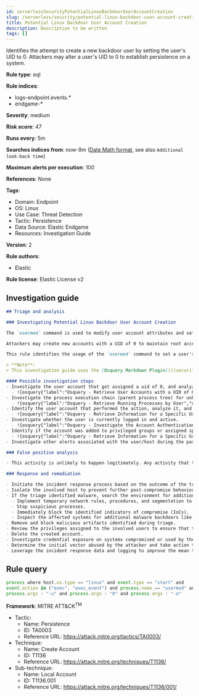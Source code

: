 ```yaml
---
id: serverlessSecurityPotentialLinuxBackdoorUserAccountCreation
slug: /serverless/security/potential-linux-backdoor-user-account-creation
title: Potential Linux Backdoor User Account Creation
description: Description to be written
tags: []
---
```


<div id="potential-linux-backdoor-user-account-creation"></div>

Identifies the attempt to create a new backdoor user by setting the user's UID to 0. Attackers may alter a user's UID to 0 to establish persistence on a system.

**Rule type**: eql

**Rule indices**:

* logs-endpoint.events.*
* endgame-*

**Severity**: medium

**Risk score**: 47

**Runs every**: 5m

**Searches indices from**: now-9m ([Date Math format](((ref))/common-options.html#date-math), see also <DocLink id="serverlessSecurityRulesUiCreate" section="set-the-rules-schedule">`Additional look-back time`</DocLink>)

**Maximum alerts per execution**: 100

**References**: None

**Tags**:

* Domain: Endpoint
* OS: Linux
* Use Case: Threat Detection
* Tactic: Persistence
* Data Source: Elastic Endgame
* Resources: Investigation Guide

**Version**: 2

**Rule authors**:

* Elastic

**Rule license**: Elastic License v2

## Investigation guide

```markdown
## Triage and analysis

### Investigating Potential Linux Backdoor User Account Creation

The `usermod` command is used to modify user account attributes and settings in Linux-based operating systems.

Attackers may create new accounts with a UID of 0 to maintain root access to target systems without leveraging the root user account.

This rule identifies the usage of the `usermod` command to set a user's UID to 0, indicating that the user becomes a root account.

> **Note**:
> This investigation guide uses the [Osquery Markdown Plugin](((security-guide))/invest-guide-run-osquery.html) introduced in Elastic Stack version 8.5.0. Older Elastic Stack versions will display unrendered Markdown in this guide.

#### Possible investigation steps
- Investigate the user account that got assigned a uid of 0, and analyze its corresponding attributes.
  - !{osquery{"label":"Osquery - Retrieve User Accounts with a UID of 0","query":"SELECT description, gid, gid_signed, shell, uid, uid_signed, username FROM users WHERE username != 'root' AND uid LIKE '0'"}}
- Investigate the process execution chain (parent process tree) for unknown processes. Examine their executable files for prevalence and whether they are located in expected locations.
  - !{osquery{"label":"Osquery - Retrieve Running Processes by User","query":"SELECT pid, username, name FROM processes p JOIN users u ON u.uid = p.uid ORDER BY username"}}
- Identify the user account that performed the action, analyze it, and check whether it should perform this kind of action.
  - !{osquery{"label":"Osquery - Retrieve Information for a Specific User","query":"SELECT * FROM users WHERE username = {{user.name}}"}}
- Investigate whether the user is currently logged in and active.
  - !{osquery{"label":"Osquery - Investigate the Account Authentication Status","query":"SELECT * FROM logged_in_users WHERE user = {{user.name}}"}}
- Identify if the account was added to privileged groups or assigned special privileges after creation.
  - !{osquery{"label":"Osquery - Retrieve Information for a Specific Group","query":"SELECT * FROM groups WHERE groupname = {{group.name}}"}}
- Investigate other alerts associated with the user/host during the past 48 hours.

### False positive analysis

- This activity is unlikely to happen legitimately. Any activity that triggered the alert and is not inherently malicious must be monitored by the security team.

### Response and remediation

- Initiate the incident response process based on the outcome of the triage.
- Isolate the involved host to prevent further post-compromise behavior.
- If the triage identified malware, search the environment for additional compromised hosts.
  - Implement temporary network rules, procedures, and segmentation to contain the malware.
  - Stop suspicious processes.
  - Immediately block the identified indicators of compromise (IoCs).
  - Inspect the affected systems for additional malware backdoors like reverse shells, reverse proxies, or droppers that attackers could use to reinfect the system.
- Remove and block malicious artifacts identified during triage.
- Review the privileges assigned to the involved users to ensure that the least privilege principle is being followed.
- Delete the created account.
- Investigate credential exposure on systems compromised or used by the attacker to ensure all compromised accounts are identified. Reset passwords for these accounts and other potentially compromised credentials, such as email, business systems, and web services.
- Determine the initial vector abused by the attacker and take action to prevent reinfection through the same vector.
- Leverage the incident response data and logging to improve the mean time to detect (MTTD) and the mean time to respond (MTTR).

```

## Rule query

```js
process where host.os.type == "linux" and event.type == "start" and
event.action in ("exec", "exec_event") and process.name == "usermod" and
process.args : "-u" and process.args : "0" and process.args : "-o"

```

**Framework**: MITRE ATT&CK<sup>TM</sup>

* Tactic:
    * Name: Persistence
    * ID: TA0003
    * Reference URL: https://attack.mitre.org/tactics/TA0003/
* Technique:
    * Name: Create Account
    * ID: T1136
    * Reference URL: https://attack.mitre.org/techniques/T1136/
* Sub-technique:
    * Name: Local Account
    * ID: T1136.001
    * Reference URL: https://attack.mitre.org/techniques/T1136/001/

